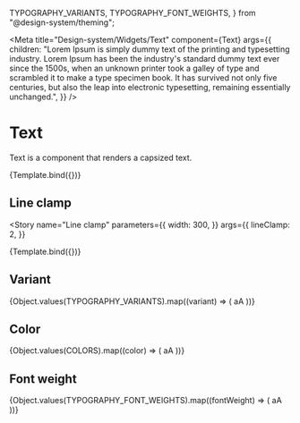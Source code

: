   TYPOGRAPHY_VARIANTS,
  TYPOGRAPHY_FONT_WEIGHTS,
} from "@design-system/theming";

<Meta
  title="Design-system/Widgets/Text"
  component={Text}
  args={{
    children:
      "Lorem Ipsum is simply dummy text of the printing and typesetting industry. Lorem Ipsum has been the industry's standard dummy text ever since the 1500s, when an unknown printer took a galley of type and scrambled it to make a type specimen book. It has survived not only five centuries, but also the leap into electronic typesetting, remaining essentially unchanged.",
  }}
/>


# Text

Text is a component that renders a capsized text.

<Canvas>
  <Story name="Text">{Template.bind({})}</Story>
</Canvas>

<ArgsTable of={Text} story="Text" />

## Line clamp

<Story
  name="Line clamp"
  parameters={{
    width: 300,
  }}
  args={{
    lineClamp: 2,
  }}
>
  {Template.bind({})}
</Story>

## Variant

<Story name="Variant">
  <Flex
    flex="1"
    gap="spacing-6"
    alignItems="center"
    justifyContent="start"
    direction="row-reverse"
  >
    {Object.values(TYPOGRAPHY_VARIANTS).map((variant) => (
      <Text variant={variant}>aA</Text>
    ))}
  </Flex>
</Story>

## Color

<Story name="Color">
  <Flex
    flex="1"
    gap="spacing-6"
    alignItems="center"
    justifyContent="start"
    direction="row-reverse"
  >
    {Object.values(COLORS).map((color) => (
      <Text variant="heading" color={color}>
        aA
      </Text>
    ))}
  </Flex>
</Story>

## Font weight

<Story name="FontWeight">
  <Flex
    flex="1"
    gap="spacing-6"
    alignItems="center"
    justifyContent="start"
    direction="row-reverse"
  >
    {Object.values(TYPOGRAPHY_FONT_WEIGHTS).map((fontWeight) => (
      <Text variant="heading" fontWeight={fontWeight}>
        aA
      </Text>
    ))}
  </Flex>
</Story>
